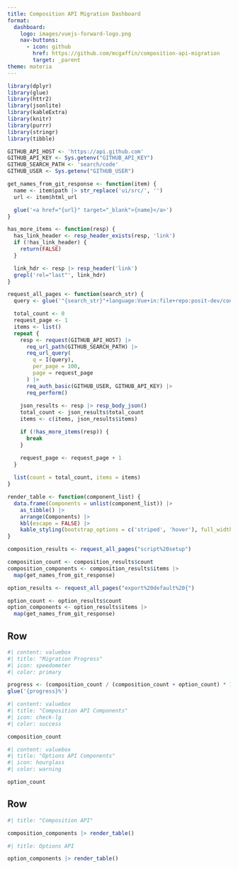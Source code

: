 ```yaml
---
title: Composition API Migration Dashboard
format:
  dashboard:
    logo: images/vuejs-forward-logo.png
    nav-buttons:
      - icon: github
        href: https://github.com/mcgaffin/composition-api-migration
        target: _parent
theme: materia
---
```


```r
library(dplyr)
library(glue)
library(httr2)
library(jsonlite)
library(kableExtra)
library(knitr)
library(purrr)
library(stringr)
library(tibble)

GITHUB_API_HOST <- 'https://api.github.com'
GITHUB_API_KEY <- Sys.getenv("GITHUB_API_KEY")
GITHUB_SEARCH_PATH <- 'search/code'
GITHUB_USER <- Sys.getenv("GITHUB_USER")

get_names_from_git_response <- function(item) {
  name <- item$path |> str_replace('ui/src/', '')
  url <- item$html_url

  glue('<a href="{url}" target="_blank">{name}</a>')
}

has_more_items <- function(resp) {
  has_link_header <- resp_header_exists(resp, 'link')
  if (!has_link_header) {
    return(FALSE)
  }

  link_hdr <- resp |> resp_header('link')
  grepl('rel="last"', link_hdr)
}

request_all_pages <- function(search_str) {
  query <- glue('"{search_str}"+language:Vue+in:file+repo:posit-dev/connect')

  total_count <- 0
  request_page <- 1
  items <- list()
  repeat {
    resp <- request(GITHUB_API_HOST) |> 
      req_url_path(GITHUB_SEARCH_PATH) |>
      req_url_query(
        q = I(query),
        per_page = 100,
        page = request_page
      ) |> 
      req_auth_basic(GITHUB_USER, GITHUB_API_KEY) |>
      req_perform()
      
    json_results <- resp |> resp_body_json()
    total_count <- json_results$total_count
    items <- c(items, json_results$items)

    if (!has_more_items(resp)) {
      break
    }

    request_page <- request_page + 1
  }
  
  list(count = total_count, items = items)
}

render_table <- function(component_list) {
  data.frame(Components = unlist(component_list)) |>
    as_tibble() |>
    arrange(Components) |>
    kbl(escape = FALSE) |>
    kable_styling(bootstrap_options = c('striped', 'hover'), full_width = TRUE)
}
```

```r
composition_results <- request_all_pages("script%20setup")

composition_count <- composition_results$count
composition_components <- composition_results$items |>
  map(get_names_from_git_response)
```

```r
option_results <- request_all_pages("export%20default%20{")

option_count <- option_results$count
option_components <- option_results$items |>
  map(get_names_from_git_response)
```

## Row

```r
#| content: valuebox
#| title: "Migration Progress"
#| icon: speedometer
#| color: primary

progress <- (composition_count / (composition_count + option_count) * 100) |> round()
glue('{progress}%')
```

```r
#| content: valuebox
#| title: "Composition API Components"
#| icon: check-lg
#| color: success

composition_count
```

```r
#| content: valuebox
#| title: "Options API Components"
#| icon: hourglass
#| color: warning

option_count
```

## Row {.tabset}

```r
#| title: "Composition API"

composition_components |> render_table()
```

```r
#| title: Options API

option_components |> render_table()
```
